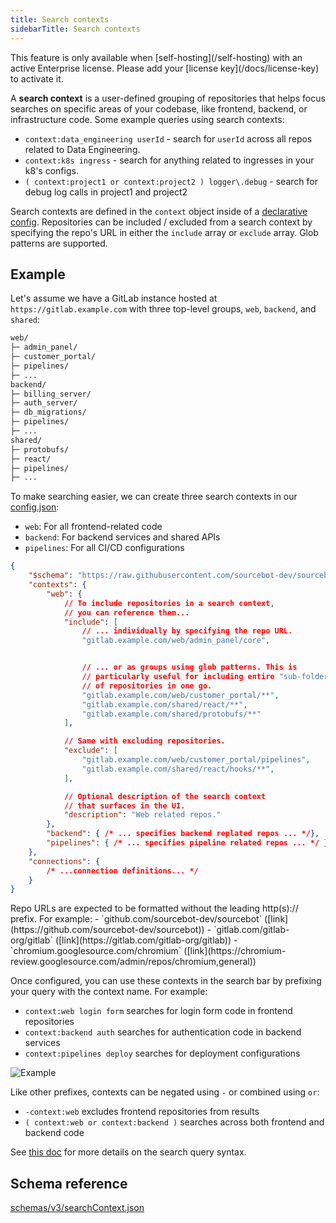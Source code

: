 ```yaml
---
title: Search contexts
sidebarTitle: Search contexts
---
```



<Note>
This feature is only available when [self-hosting](/self-hosting) with an active Enterprise license. Please add your [license key](/docs/license-key) to activate it.
</Note>

A **search context** is a user-defined grouping of repositories that helps focus searches on specific areas of your codebase, like frontend, backend, or infrastructure code. Some example queries using search contexts:

- `context:data_engineering userId` - search for `userId` across all repos related to Data Engineering. 
- `context:k8s ingress` - search for anything related to ingresses in your k8's configs.
- `( context:project1 or context:project2 ) logger\.debug` - search for debug log calls in project1 and project2 


Search contexts are defined in the `context` object inside of a [declarative config](/docs/configuration/declarative-config). Repositories can be included / excluded from a search context by specifying the repo's URL in either the `include` array or `exclude` array. Glob patterns are supported.

## Example

Let's assume we have a GitLab instance hosted at `https://gitlab.example.com` with three top-level groups, `web`, `backend`, and `shared`:

```sh
web/
├─ admin_panel/
├─ customer_portal/
├─ pipelines/
├─ ...
backend/
├─ billing_server/
├─ auth_server/
├─ db_migrations/
├─ pipelines/
├─ ...
shared/
├─ protobufs/
├─ react/
├─ pipelines/
├─ ...
```

To make searching easier, we can create three search contexts in our [config.json](/docs/configuration/declarative-config):
- `web`: For all frontend-related code
- `backend`: For backend services and shared APIs
- `pipelines`: For all CI/CD configurations


```json
{
    "$schema": "https://raw.githubusercontent.com/sourcebot-dev/sourcebot/main/schemas/v3/index.json",
    "contexts": {
        "web": {
            // To include repositories in a search context,
            // you can reference them...
            "include": [
                // ... individually by specifying the repo URL.
                "gitlab.example.com/web/admin_panel/core",


                // ... or as groups using glob patterns. This is
                // particularly useful for including entire "sub-folders"
                // of repositories in one go.
                "gitlab.example.com/web/customer_portal/**",
                "gitlab.example.com/shared/react/**",
                "gitlab.example.com/shared/protobufs/**"
            ],

            // Same with excluding repositories.
            "exclude": [
                "gitlab.example.com/web/customer_portal/pipelines",
                "gitlab.example.com/shared/react/hooks/**",
            ],

            // Optional description of the search context
            // that surfaces in the UI.
            "description": "Web related repos."
        },
        "backend": { /* ... specifies backend replated repos ... */},
        "pipelines": { /* ... specifies pipeline related repos ... */ }
    },
    "connections": {
        /* ...connection definitions... */
    }
}
```

<Accordion title="Repository URL details">
    Repo URLs are expected to be formatted without the leading http(s):// prefix. For example:
    - `github.com/sourcebot-dev/sourcebot` ([link](https://github.com/sourcebot-dev/sourcebot))
    - `gitlab.com/gitlab-org/gitlab` ([link](https://gitlab.com/gitlab-org/gitlab))
    - `chromium.googlesource.com/chromium` ([link](https://chromium-review.googlesource.com/admin/repos/chromium,general))
</Accordion>


Once configured, you can use these contexts in the search bar by prefixing your query with the context name. For example:
- `context:web login form` searches for login form code in frontend repositories
- `context:backend auth` searches for authentication code in backend services
- `context:pipelines deploy` searches for deployment configurations

![Example](/images/search_contexts_example.png)

Like other prefixes, contexts can be negated using `-` or combined using `or`:
- `-context:web` excludes frontend repositories from results
- `( context:web or context:backend )` searches across both frontend and backend code

See [this doc](/docs/search/syntax-reference) for more details on the search query syntax.

## Schema reference

<Accordion title="Reference">

[schemas/v3/searchContext.json](https://github.com/sourcebot-dev/sourcebot/blob/main/schemas/v3/searchContext.json)

<SearchContextSchema />

</Accordion>
